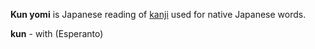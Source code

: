 '''Kun yomi''' is Japanese reading of [[kanji]] used for native Japanese words.

'''kun''' - with (Esperanto)